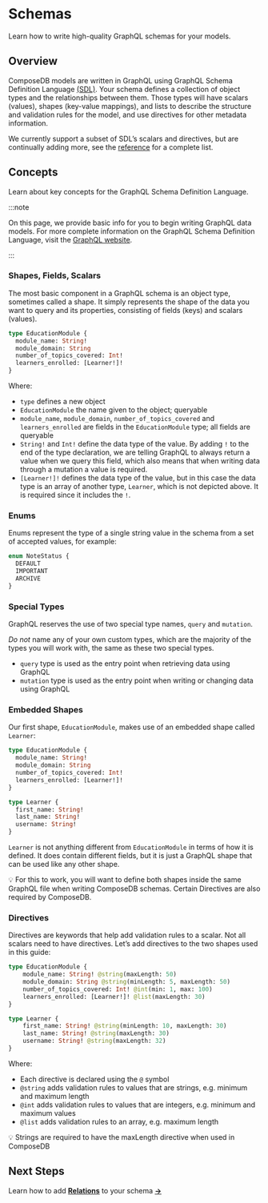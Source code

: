 # Schemas

Learn how to write high-quality GraphQL schemas for your models.

## Overview

ComposeDB models are written in GraphQL using GraphQL Schema Definition Language [(SDL)](https://graphql.org/learn/schema/). Your schema defines a collection of object types and the relationships between them. Those types will have scalars (values), shapes (key-value mappings), and lists to describe the structure and validation rules for the model, and use directives for other metadata information.

We currently support a subset of SDL’s scalars and directives, but are continually adding more, see the [reference](../../api/sdl/scalars.mdx) for a complete list.

## Concepts

Learn about key concepts for the GraphQL Schema Definition Language.

:::note

On this page, we provide basic info for you to begin writing GraphQL data models. For more complete information on the GraphQL Schema Definition Language, visit the [GraphQL website](https://graphql.org/learn/schema/).

:::

### Shapes, Fields, Scalars

The most basic component in a GraphQL schema is an object type, sometimes called a shape. It simply represents the shape of the data you want to query and its properties, consisting of fields (keys) and scalars (values).

```graphql
type EducationModule {
  module_name: String!
  module_domain: String
  number_of_topics_covered: Int!
  learners_enrolled: [Learner!]!
}
```

Where:

- `type` defines a new object
- `EducationModule` the name given to the object; queryable
- `module_name`, `module_domain`, `number_of_topics_covered` and `learners_enrolled` are fields in the `EducationModule` type; all fields are queryable
- `String!` and `Int!` define the data type of the value. By adding `!` to the end of the type declaration, we are telling GraphQL to always return a value when we query this field, which also means that when writing data through a mutation a value is required.
- `[Learner!]!` defines the data type of the value, but in this case the data type is an array of another type, `Learner`, which is not depicted above. It is required since it includes the `!`.

### Enums

Enums represent the type of a single string value in the schema from a set of
accepted values, for example:

```graphql
enum NoteStatus {
  DEFAULT
  IMPORTANT
  ARCHIVE
}
```

### Special Types

GraphQL reserves the use of two special type names, `query` and `mutation`.

_Do not_ name any of your own custom types, which are the majority of the types you will work with, the same as these two special types.

- `query` type is used as the entry point when retrieving data using GraphQL
- `mutation` type is used as the entry point when writing or changing data using GraphQL

### Embedded Shapes

Our first shape, `EducationModule`, makes use of an embedded shape called `Learner`:

```graphql
type EducationModule {
  module_name: String!
  module_domain: String
  number_of_topics_covered: Int!
  learners_enrolled: [Learner!]!
}

type Learner {
  first_name: String!
  last_name: String!
  username: String!
}
```

`Learner` is not anything different from `EducationModule` in terms of how it is defined. It does contain different fields, but it is just a GraphQL shape that can be used like any other shape.

💡 For this to work, you will want to define both shapes inside the same GraphQL file when writing ComposeDB schemas. Certain Directives are also required by ComposeDB.

### Directives

Directives are keywords that help add validation rules to a scalar. Not all scalars need to have directives. Let’s add directives to the two shapes used in this guide:

```graphql
type EducationModule {
	module_name: String! @string(maxLength: 50)
	module_domain: String @string(minLength: 5, maxLength: 50)
	number_of_topics_covered: Int! @int(min: 1, max: 100)
	learners_enrolled: [Learner!]! @list(maxLength: 30)
}

type Learner {
	first_name: String! @string(minLength: 10, maxLength: 30)
	last_name: String! @string(maxLength: 30) 
	username: String! @string(maxLength: 32)
}
```

Where:

- Each directive is declared using the `@` symbol
- `@string` adds validation rules to values that are strings, e.g. minimum and maximum length
- `@int` adds validation rules to values that are integers, e.g. minimum and maximum values
- `@list` adds validation rules to an array, e.g. maximum length

💡 Strings are required to have the maxLength directive when used in ComposeDB

## Next Steps

Learn how to add [**Relations**](../data-modeling/relations.mdx) to your schema [**→**](../data-modeling/relations.mdx)
